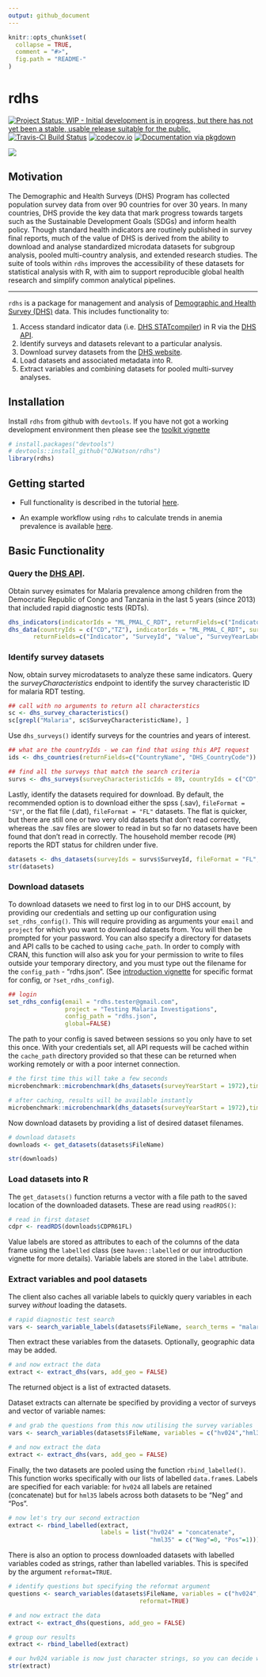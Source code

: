 ```yaml
---
output: github_document
---
```

```r
knitr::opts_chunk$set(
  collapse = TRUE,
  comment = "#>",
  fig.path = "README-"
)
```
# rdhs

[![Project Status: WIP - Initial development is in progress, but there has not yet been a stable, usable release suitable for the public.](http://www.repostatus.org/badges/latest/wip.svg)](http://www.repostatus.org/#wip)
[![Travis-CI Build Status](https://travis-ci.org/OJWatson/rdhs.png?branch=master)](https://travis-ci.org/OJWatson/rdhs)
[![codecov.io](https://codecov.io/github/OJWatson/rdhs/coverage.svg?branch=master)](https://codecov.io/github/OJWatson/rdhs?branch=master)
[![Documentation via pkgdown](https://github.com/OJWatson/rdhs/raw/master/tools/pkgdownshield.png)](https://ojwatson.github.io/rdhs)

![](https://github.com/OJWatson/rdhs/raw/master/tools/logo.png)  

## Motivation

The Demographic and Health Surveys (DHS) Program has collected population survey data from over 90 countries for over 30 years. In many countries, DHS provide the key data that mark progress towards targets such as the Sustainable Development Goals (SDGs) and inform health policy. Though standard health indicators are routinely published in survey final reports, much of the value of DHS is derived from the ability to download and analyse standardized microdata datasets for subgroup analysis, pooled multi-country analysis, and extended research studies. The suite of tools within `rdhs` improves the accessibility of these datasets for statistical analysis with R, with aim to support reproducible global health research and simplify common analytical pipelines.

---

`rdhs` is a package for management and analysis of [Demographic and Health Survey (DHS)](www.dhsprogram.com) data. This includes functionality to:

1. Access standard indicator data (i.e. [DHS STATcompiler](https://www.statcompiler.com/)) in R via the [DHS API](https://api.dhsprogram.com/).
1. Identify surveys and datasets relevant to a particular analysis.
1. Download survey datasets from the [DHS website](https://dhsprogram.com/data/available-datasets.cfm).
1. Load datasets and associated metadata into R.
1. Extract variables and combining datasets for pooled multi-survey analyses.

## Installation

Install `rdhs` from github with `devtools`. If you have not got a working development environment then please see the [toolkit vignette](https://ojwatson.github.io/rdhs/articles/toolkit.html)

```r
# install.packages("devtools")
# devtools::install_github("OJWatson/rdhs")
library(rdhs)
```

## Getting started

* Full functionality is described in the tutorial [here](https://ojwatson.github.io/rdhs/articles/introduction.html).

* An example workflow using `rdhs` to calculate trends in anemia prevalence is available [here](https://ojwatson.github.io/rdhs/articles/anemia.html).

## Basic Functionality

### Query the [DHS API](https://api.dhsprogram.com/).

Obtain survey esimates for Malaria prevalence among children from the Democratic Republic of Congo and Tanzania in the last 5 years (since 2013) that included rapid diagnostic tests (RDTs).

```r
dhs_indicators(indicatorIds = "ML_PMAL_C_RDT", returnFields=c("IndicatorId", "ShortName"))
dhs_data(countryIds = c("CD","TZ"), indicatorIds = "ML_PMAL_C_RDT", surveyYearStart = 2013,
       returnFields=c("Indicator", "SurveyId", "Value", "SurveyYearLabel", "CountryName"))
```

### Identify survey datasets

Now, obtain survey microdatasets to analyze these same indicators. Query the *surveyCharacteristics* endpoint to identify the survey characteristic ID for malaria RDT testing.

```r
## call with no arguments to return all characterstics
sc <- dhs_survey_characteristics()
sc[grepl("Malaria", sc$SurveyCharacteristicName), ]
```

Use `dhs_surveys()` identify surveys for the countries and years of interest.

```r
## what are the countryIds - we can find that using this API request
ids <- dhs_countries(returnFields=c("CountryName", "DHS_CountryCode"))

## find all the surveys that match the search criteria
survs <- dhs_surveys(surveyCharacteristicIds = 89, countryIds = c("CD","TZ"), surveyYearStart = 2013)
```

Lastly, identify the datasets required for download. By default, the recommended option is to download either the spss (.sav), `fileFormat = "SV"`, or the flat file (.dat), `fileFormat = "FL"` datasets. The flat is quicker, but there are still one or two very old datasets that don't read correctly, whereas the .sav files are slower to read in but so far no datasets have been found that don't read in correctly. The household member recode (`PR`) reports the RDT status for children under five.

```r
datasets <- dhs_datasets(surveyIds = survs$SurveyId, fileFormat = "FL", fileType = "PR")
str(datasets)
```

### Download datasets

To download datasets we need to first log in to our DHS account, by providing our credentials and setting up our configuration using `set_rdhs_config()`. This will require providing as arguments your `email` and `project` for which you want to download datasets from. You will then be prompted for your password. You can also specify a directory for datasets and API calls to be cached to using `cache_path`. In order to comply with CRAN, this function will also ask you for your permission to write to files outside your temporary directory, and you must type out the filename for the `config_path` - "rdhs.json". (See [introduction vignette](https://ojwatson.github.io/rdhs/articles/introduction.html) for specific format for config, or `?set_rdhs_config`). 

```r

## login
set_rdhs_config(email = "rdhs.tester@gmail.com",
                project = "Testing Malaria Investigations",
                config_path = "rdhs.json",
                global=FALSE)
```

The path to your config is saved between sessions so you only have to set this once. With your credentials set, all API requests will be cached within the `cache_path` directory provided so that these can be returned when working remotely or with a poor internet connection.

```r
# the first time this will take a few seconds 
microbenchmark::microbenchmark(dhs_datasets(surveyYearStart = 1972),times = 1)

# after caching, results will be available instantly
microbenchmark::microbenchmark(dhs_datasets(surveyYearStart = 1972),times = 1)
```

Now download datasets by providing a list of desired dataset filenames.

```r
# download datasets
downloads <- get_datasets(datasets$FileName)

str(downloads)
```

### Load datasets into R

The `get_datasets()` function returns a vector with a file path to the saved location of the downloaded datasets. These are read using `readRDS()`:

```r
# read in first dataset
cdpr <- readRDS(downloads$CDPR61FL)
```

Value labels are stored as attributes to each of the columns of the data frame using the `labelled` class (see `haven::labelled` or our introduction vignette for more details). Variable labels are stored in the `label` attribute.

### Extract variables and pool datasets

The client also caches all variable labels to quickly query variables in each survey *without* loading the datasets.

```r
# rapid diagnostic test search
vars <- search_variable_labels(datasets$FileName, search_terms = "malaria rapid test")
```

Then extract these variables from the datasets. Optionally, geographic data may be added.

```r
# and now extract the data
extract <- extract_dhs(vars, add_geo = FALSE)
```

The returned object is a list of extracted datasets.

Dataset extracts can alternate be specified by providing a vector of surveys and vector of variable names:

```r
# and grab the questions from this now utilising the survey variables
vars <- search_variables(datasets$FileName, variables = c("hv024","hml35"))

# and now extract the data
extract <- extract_dhs(vars, add_geo = FALSE)
```

Finally, the two datasets are pooled using the function `rbind_labelled()`. This function works specifically with our lists of labelled `data.frame`s. Labels are specified for each variable: for `hv024` all labels are retained (concatenate) but for `hml35` labels across both datasets to be "Neg" and "Pos".

```r
# now let's try our second extraction
extract <- rbind_labelled(extract,
                          labels = list("hv024" = "concatenate",
                                        "hml35" = c("Neg"=0, "Pos"=1)))
```


There is also an option to process downloaded datasets with labelled variables coded as strings, rather than labelled variables. This is specifed by the argument `reformat=TRUE`.

```r
# identify questions but specifying the reformat argument
questions <- search_variables(datasets$FileName, variables = c("hv024", "hml35"),
                                     reformat=TRUE)

# and now extract the data
extract <- extract_dhs(questions, add_geo = FALSE)

# group our results
extract <- rbind_labelled(extract)

# our hv024 variable is now just character strings, so you can decide when/how to factor/label it later
str(extract)
```
